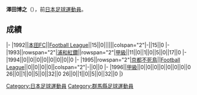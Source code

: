 {{Infobox football biography
|name=澤田博之
|image=
|fullname=澤田博之
|birth_date={{Birth date and age|1974|1|29}}
|cityofbirth=[[群馬縣|群馬縣]]
|countryofbirth=[[日本|日本]]
|position=[[後衛_(足球)|後衛]]
|currentclub=
|years=1992<br/>1993-1994<br/>1995-1996
|clubs=[[本田FC|本田FC]]<br/>[[浦和紅鑽|浦和紅鑽]]<br/>[[京都不死鳥|京都不死鳥]]
|caps(goals)=
|nationalyears=
|nationalteam=
|nationalcaps(goals)=
}}
'''澤田博之'''（{{Bd|1974年|1月29日||}}），前[[日本|日本]][[足球|足球]][[運動員|運動員]]。

==成績==
{{Football player club statistics 1|YYN}}
{{Football player club statistics 2|JPN|YYN}}
|-
|1992||[[本田FC|本田FC]]||[[Japan_Football_League|Football League]]||15||0||||||colspan="2"|-||15||0
|-
|1993||rowspan="2"|[[浦和紅鑽|浦和紅鑽]]||rowspan="2"|[[日本職業足球甲級聯賽|甲級]]||11||0||1||0||5||0||17||0
|-
|1994||0||0||0||0||0||0||0||0
|-
|1995||rowspan="2"|[[京都不死鳥|京都不死鳥]]||[[Japan_Football_League|Football League]]||0||0||0||0||colspan="2"|-||0||0
|-
|1996||[[日本職業足球甲級聯賽|甲級]]||0||0||0||0||0||0||0||0
{{Football player club statistics 3|1|JPN}}26||0||1||0||5||0||32||0
{{Football player club statistics 5}}26||0||1||0||5||0||32||0
|}

{{Japan-sport-bio-stub}}
{{Soccer-player-stub}}
[[Category:日本足球運動員|Category:日本足球運動員]]
[[Category:群馬縣足球運動員|Category:群馬縣足球運動員]]